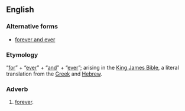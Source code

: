 ==English==
===Alternative forms===
* [[forever and ever]]

===Etymology===
“[[for]]” + “[[ever]]” + “[[and]]” + “[[ever]]”; arising in the [[King James Bible]], a literal translation from the [[Greek]] and [[Hebrew]].

===Adverb===
{{en-adv|pos=[[for]] [[ever]] [[and]] [[ever]]|-}}

# {{i-c|as an intensifier}} [[forever]].